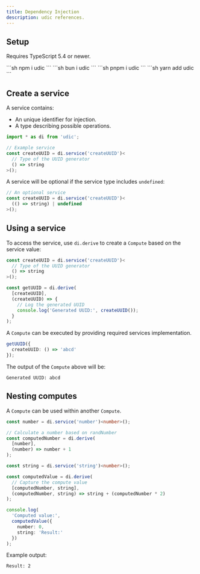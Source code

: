 ```yaml
---
title: Dependency Injection
description: udic references.
---
```


## Setup
Requires TypeScript 5.4 or newer.

<Tabs syncKey="packageManager">
  <TabItem label="npm" icon="seti:npm">
    ```sh
    npm i udic
    ```
  </TabItem>
  <TabItem label="bun" icon="bun">
    ```sh
    bun i udic
    ```
  </TabItem>
  <TabItem label="pnpm" icon="pnpm">
    ```sh
    pnpm i udic
    ```
  </TabItem>
  <TabItem label="yarn" icon="seti:yarn">
    ```sh
    yarn add udic
    ```
  </TabItem>
</Tabs>

## Create a service
A service contains:
- An unique identifier for injection.
- A type describing possible operations.

```ts
import * as di from 'udic';

// Example service
const createUUID = di.service('createUUID')<
  // Type of the UUID generator
  () => string
>();
```

A service will be optional if the service type includes `undefined`:
```ts
// An optional service
const createUUID = di.service('createUUID')<
  (() => string) | undefined
>();
```

## Using a service
To access the service, use `di.derive` to create a `Compute` based on the service value:
```ts
const createUUID = di.service('createUUID')<
  // Type of the UUID generator
  () => string
>();

const getUUID = di.derive(
  [createUUID],
  (createUUID) => {
    // Log the generated UUID
    console.log('Generated UUID:', createUUID());
  }
);
```

A `Compute` can be executed by providing required services implementation.
```ts
getUUID({
  createUUID: () => 'abcd'
});
```

The output of the `Compute` above will be:
```
Generated UUID: abcd
```

## Nesting computes
A `Compute` can be used within another `Compute`.
```ts
const number = di.service('number')<number>();

// Calculate a number based on randNumber
const computedNumber = di.derive(
  [number],
  (number) => number + 1
);

const string = di.service('string')<number>();

const computedValue = di.derive(
  // Capture the compute value
  [computedNumber, string],
  (computedNumber, string) => string + (computedNumber * 2)
);

console.log(
  'Computed value:',
  computedValue({
    number: 0,
    string: 'Result:'
  })
);
```

Example output:
```
Result: 2
```

